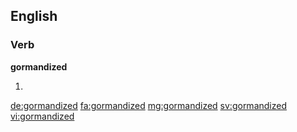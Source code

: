 ==English==

===Verb===
'''gormandized'''

# {{en-past of|gormandize}}

[[de:gormandized]]
[[fa:gormandized]]
[[mg:gormandized]]
[[sv:gormandized]]
[[vi:gormandized]]